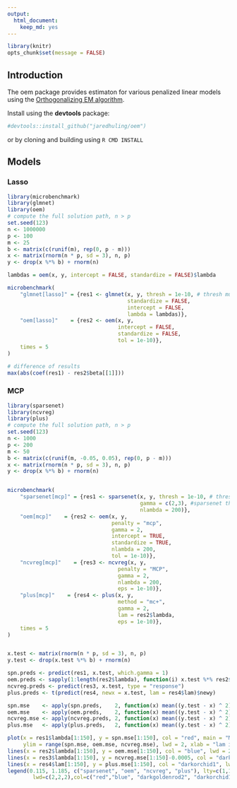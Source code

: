 ```yaml
---
output:
  html_document:
    keep_md: yes
---
```


```r
library(knitr)
opts_chunk$set(message = FALSE)
```




## Introduction

The oem package provides estimaton for various penalized linear models using the [Orthogonalizing EM algorithm](http://amstat.tandfonline.com/doi/abs/10.1080/00401706.2015.1054436). 

Install using the **devtools** package:

```r
#devtools::install_github("jaredhuling/oem")
```

or by cloning and building using `R CMD INSTALL`

## Models

### Lasso

```r
library(microbenchmark)
library(glmnet)
library(oem)
# compute the full solution path, n > p
set.seed(123)
n <- 1000000
p <- 100
m <- 25
b <- matrix(c(runif(m), rep(0, p - m)))
x <- matrix(rnorm(n * p, sd = 3), n, p)
y <- drop(x %*% b) + rnorm(n)

lambdas = oem(x, y, intercept = FALSE, standardize = FALSE)$lambda

microbenchmark(
    "glmnet[lasso]" = {res1 <- glmnet(x, y, thresh = 1e-10, # thresh must be very low for glmnet to be accurate
                                      standardize = FALSE,
                                      intercept = FALSE,
                                      lambda = lambdas)}, 
    "oem[lasso]"    = {res2 <- oem(x, y,  
                                   intercept = FALSE, 
                                   standardize = FALSE,
                                   tol = 1e-10)},
    times = 5
)

# difference of results
max(abs(coef(res1) - res2$beta[[1]]))

```

### MCP

```r
library(sparsenet)
library(ncvreg)
library(plus)
# compute the full solution path, n > p
set.seed(123)
n <- 1000
p <- 200
m <- 50
b <- matrix(c(runif(m, -0.05, 0.05), rep(0, p - m)))
x <- matrix(rnorm(n * p, sd = 3), n, p)
y <- drop(x %*% b) + rnorm(n)


microbenchmark(
    "sparsenet[mcp]" = {res1 <- sparsenet(x, y, thresh = 1e-10, # thresh must be very low for glmnet to be accurate
                                          gamma = c(2,3), #sparsenet throws an error if you only fit 1 value of gamma
                                          nlambda = 200)}, 
    "oem[mcp]"    = {res2 <- oem(x, y,  
                                 penalty = "mcp",
                                 gamma = 2,
                                 intercept = TRUE, 
                                 standardize = TRUE,
                                 nlambda = 200,
                                 tol = 1e-10)},
    "ncvreg[mcp]"    = {res3 <- ncvreg(x, y,  
                                   penalty = "MCP",
                                   gamma = 2,
                                   nlambda = 200,
                                   eps = 1e-10)},
    "plus[mcp]"    = {res4 <- plus(x, y,  
                                   method = "mc+",
                                   gamma = 2,
                                   lam = res2$lambda,
                                   eps = 1e-10)},
    times = 5
)


x.test <- matrix(rnorm(n * p, sd = 3), n, p)
y.test <- drop(x.test %*% b) + rnorm(n)

spn.preds <- predict(res1, x.test, which.gamma = 1)
oem.preds <- sapply(1:length(res2$lambda), function(i) x.test %*% res2$beta[[1]][-1,i] + res2$beta[[1]][1,i])
ncvreg.preds <- predict(res3, x.test, type = "response")
plus.preds <- t(predict(res4, newx = x.test, lam = res4$lam)$newy)

spn.mse    <- apply(spn.preds,    2, function(x) mean((y.test - x) ^ 2))
oem.mse    <- apply(oem.preds,    2, function(x) mean((y.test - x) ^ 2))
ncvreg.mse <- apply(ncvreg.preds, 2, function(x) mean((y.test - x) ^ 2))
plus.mse   <- apply(plus.preds,   2, function(x) mean((y.test - x) ^ 2))

plot(x = res1$lambda[1:150], y = spn.mse[1:150], col = "red", main = "MSE", type = "l",
     ylim = range(spn.mse, oem.mse, ncvreg.mse), lwd = 2, xlab = "lam index", ylab = "MSE")
lines(x = res2$lambda[1:150], y = oem.mse[1:150], col = "blue", lwd = 2)
lines(x = res3$lambda[1:150], y = ncvreg.mse[1:150]-0.0005, col = "darkgoldenrod2", lwd = 2) #make smaller bc of overlap
lines(x = res4$lam[1:150], y = plus.mse[1:150], col = "darkorchid1", lwd = 2)
legend(0.115, 1.185, c("sparsenet", "oem", "ncvreg", "plus"), lty=c(1,1), # gives the legend appropriate symbols (lines)
        lwd=c(2,2,2),col=c("red","blue", "darkgoldenrod2", "darkorchid1"))

```



